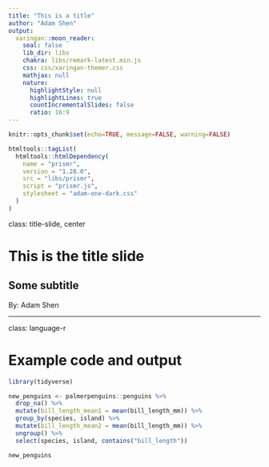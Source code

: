 ```yaml
---
title: "This is a title"
author: "Adam Shen"
output:
  xaringan::moon_reader:
    seal: false
    lib_dir: libs
    chakra: libs/remark-latest.min.js
    css: css/xaringan-themer.css
    mathjax: null
    nature:
      highlightStyle: null
      highlightLines: true
      countIncrementalSlides: false
      ratio: 16:9
---
```


```r
knitr::opts_chunk$set(echo=TRUE, message=FALSE, warning=FALSE)

htmltools::tagList(
  htmltools::htmlDependency(
    name = "prismr",
    version = "1.28.0",
    src = "libs/prismr",
    script = "prismr.js",
    stylesheet = "adam-one-dark.css"
  )
)
```

class: title-slide, center

# This is the title slide

## Some subtitle

By: Adam Shen

---

class: language-r

# Example code and output

```r
library(tidyverse)

new_penguins <- palmerpenguins::penguins %>%
  drop_na() %>%
  mutate(bill_length_mean1 = mean(bill_length_mm)) %>%
  group_by(species, island) %>%
  mutate(bill_length_mean2 = mean(bill_length_mm)) %>%
  ungroup() %>%
  select(species, island, contains("bill_length"))

new_penguins
```

